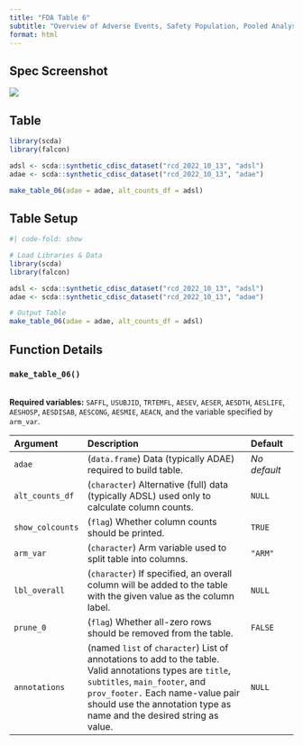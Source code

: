 ```yaml
---
title: "FDA Table 6"
subtitle: "Overview of Adverse Events, Safety Population, Pooled Analyses"
format: html
---
```


::: panel-tabset
## Spec Screenshot

![](images/table_06.png){fig-align="center"}

## Table

```r
library(scda)
library(falcon)

adsl <- scda::synthetic_cdisc_dataset("rcd_2022_10_13", "adsl")
adae <- scda::synthetic_cdisc_dataset("rcd_2022_10_13", "adae")

make_table_06(adae = adae, alt_counts_df = adsl)
```

## Table Setup

```r
#| code-fold: show

# Load Libraries & Data
library(scda)
library(falcon)

adsl <- scda::synthetic_cdisc_dataset("rcd_2022_10_13", "adsl")
adae <- scda::synthetic_cdisc_dataset("rcd_2022_10_13", "adae")

# Output Table
make_table_06(adae = adae, alt_counts_df = adsl)
```

## Function Details

### `make_table_06()`
\
**Required variables:** `SAFFL`, `USUBJID`, `TRTEMFL`, `AESEV`, `AESER`, `AESDTH`, `AESLIFE`, `AESHOSP`, `AESDISAB`, `AESCONG`, `AESMIE`, `AEACN`, and the variable specified by `arm_var`.
\

| Argument         | Description                                                                                                                                                                                                                                             | Default      |
|:------------|:----------------------------------------------|:------------|
| `adae`           | (`data.frame`) Data (typically ADAE) required to build table.                                                                                                                                                                                           | *No default* |
| `alt_counts_df`  | (`character`) Alternative (full) data (typically ADSL) used only to calculate column counts.                                                                                                                                                            | `NULL`       |
| `show_colcounts` | (`flag`) Whether column counts should be printed.                                                                                                                                                                                                       | `TRUE`       |
| `arm_var`        | (`character`) Arm variable used to split table into columns.                                                                                                                                                                                            | `"ARM"`      |
| `lbl_overall`    | (`character`) If specified, an overall column will be added to the table with the given value as the column label.                                                                                                                                      | `NULL`       |
| `prune_0`        | (`flag`) Whether all-zero rows should be removed from the table.                                                                                                                                                                                        | `FALSE`      |
| `annotations`    | (named `list` of `character`) List of annotations to add to the table. Valid annotations types are `title`, `subtitles`, `main_footer`, and `prov_footer.` Each name-value pair should use the annotation type as name and the desired string as value. | `NULL`       |
:::
